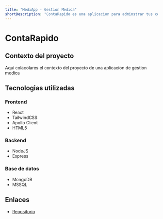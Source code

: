 ```yaml
---
title: "MediApp - Gestion Medica"
shortDescription: "ContaRapido es una aplicacion para adminstrar tus contabilidades personales, descubre mas dando click en el enlace."
---
```


# ContaRapido

## Contexto del proyecto

Aqui colacolares el contexto del proyecto de una aplicacion de gestion medica

## Tecnologias utilizadas

### Frontend

- React
- TailwindCSS
- Apollo Client
- HTML5

### Backend

- NodeJS
- Express

### Base de datos

- MongoDB
- MSSQL

## Enlaces

- [Repositorio](https://github)


```